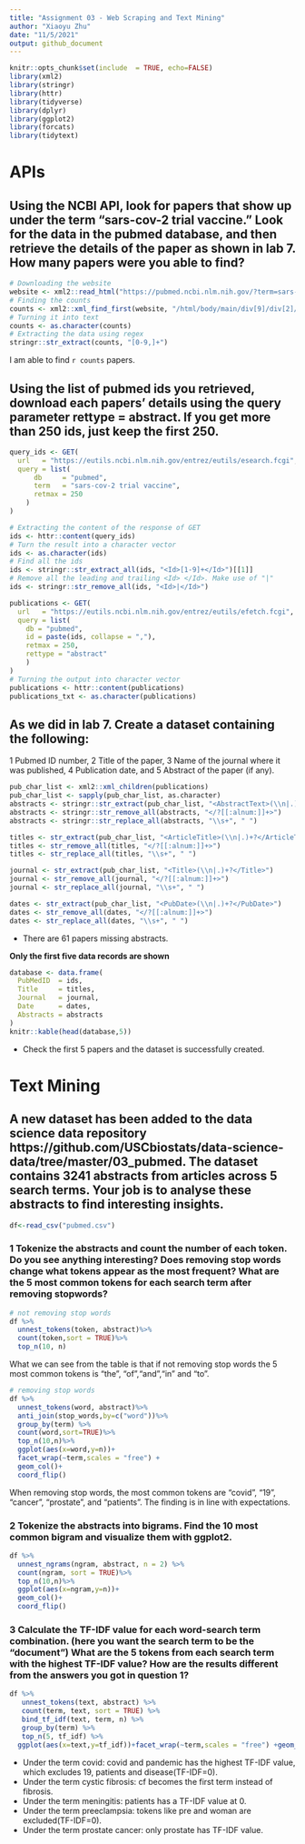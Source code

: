 ```yaml
---
title: "Assignment 03 - Web Scraping and Text Mining"
author: "Xiaoyu Zhu"
date: "11/5/2021"
output: github_document
---
```


```r
knitr::opts_chunk$set(include  = TRUE, echo=FALSE)
library(xml2)
library(stringr)
library(httr)
library(tidyverse)
library(dplyr)
library(ggplot2)
library(forcats)
library(tidytext)
```

# APIs
## Using the NCBI API, look for papers that show up under the term “sars-cov-2 trial vaccine.” Look for the data in the pubmed database, and then retrieve the details of the paper as shown in lab 7. How many papers were you able to find?
```r
# Downloading the website
website <- xml2::read_html("https://pubmed.ncbi.nlm.nih.gov/?term=sars-cov-2+trial+vaccine")
# Finding the counts
counts <- xml2::xml_find_first(website, "/html/body/main/div[9]/div[2]/div[2]/div[1]/div[1]/span")
# Turning it into text
counts <- as.character(counts)
# Extracting the data using regex
stringr::str_extract(counts, "[0-9,]+")
```

I am able to find `r counts ` papers.

## Using the list of pubmed ids you retrieved, download each papers’ details using the query parameter rettype = abstract. If you get more than 250 ids, just keep the first 250.

```r
query_ids <- GET(
  url   = "https://eutils.ncbi.nlm.nih.gov/entrez/eutils/esearch.fcgi",
  query = list(
      db     = "pubmed",
      term   = "sars-cov-2 trial vaccine",
      retmax = 250
    )
)
```

```r
# Extracting the content of the response of GET
ids <- httr::content(query_ids)
# Turn the result into a character vector
ids <- as.character(ids)
# Find all the ids 
ids <- stringr::str_extract_all(ids, "<Id>[1-9]+</Id>")[[1]]
# Remove all the leading and trailing <Id> </Id>. Make use of "|"
ids <- stringr::str_remove_all(ids, "<Id>|</Id>")
```


```r
publications <- GET(
  url   = "https://eutils.ncbi.nlm.nih.gov/entrez/eutils/efetch.fcgi",
  query = list(
    db = "pubmed",
    id = paste(ids, collapse = ","),
    retmax = 250,
    rettype = "abstract"
    )
)
# Turning the output into character vector
publications <- httr::content(publications)
publications_txt <- as.character(publications)
```

## As we did in lab 7. Create a dataset containing the following:

1 Pubmed ID number,
2 Title of the paper,
3 Name of the journal where it was published,
4 Publication date, and
5 Abstract of the paper (if any).

```r
pub_char_list <- xml2::xml_children(publications)
pub_char_list <- sapply(pub_char_list, as.character)
abstracts <- stringr::str_extract(pub_char_list, "<AbstractText>(\\n|.)+</AbstractText>")
abstracts <- stringr::str_remove_all(abstracts, "</?[[:alnum:]]+>")
abstracts <- stringr::str_replace_all(abstracts, "\\s+", " ")
```

```r
titles <- str_extract(pub_char_list, "<ArticleTitle>(\\n|.)+?</ArticleTitle>")
titles <- str_remove_all(titles, "</?[[:alnum:]]+>")
titles <- str_replace_all(titles, "\\s+", " ")
```

```r
journal <- str_extract(pub_char_list, "<Title>(\\n|.)+?</Title>")
journal <- str_remove_all(journal, "</?[[:alnum:]]+>")
journal <- str_replace_all(journal, "\\s+", " ")
```
 
```r
dates <- str_extract(pub_char_list, "<PubDate>(\\n|.)+?</PubDate>")
dates <- str_remove_all(dates, "</?[[:alnum:]]+>")
dates <- str_replace_all(dates, "\\s+", " ")
```
- There are 61 papers missing abstracts.

**Only the first five data records are shown**

```r
database <- data.frame(
  PubMedID  = ids,
  Title     = titles,
  Journal   = journal,
  Date      = dates,
  Abstracts = abstracts
)
knitr::kable(head(database,5))
```
- Check the first 5 papers and the dataset is successfully created.



# Text Mining
## A new dataset has been added to the data science data repository https://github.com/USCbiostats/data-science-data/tree/master/03_pubmed. The dataset contains 3241 abstracts from articles across 5 search terms. Your job is to analyse these abstracts to find interesting insights.
```r
df<-read_csv("pubmed.csv")
```

### 1 Tokenize the abstracts and count the number of each token. Do you see anything interesting? Does removing stop words change what tokens appear as the most frequent? What are the 5 most common tokens for each search term after removing stopwords?

```r
# not removing stop words
df %>%
  unnest_tokens(token, abstract)%>%
  count(token,sort = TRUE)%>%
  top_n(10, n)

```
What we can see from the table is that if not removing stop words the 5 most common tokens is "the", "of","and","in" and "to". 

```r
# removing stop words
df %>%
  unnest_tokens(word, abstract)%>%
  anti_join(stop_words,by=c("word"))%>%
  group_by(term) %>%
  count(word,sort=TRUE)%>%
  top_n(10,n)%>%
  ggplot(aes(x=word,y=n))+
  facet_wrap(~term,scales = "free") +
  geom_col()+
  coord_flip()


```
When removing stop words, the most common tokens are "covid", "19", "cancer", "prostate", and "patients". The finding is in line with expectations.

### 2 Tokenize the abstracts into bigrams. Find the 10 most common bigram and visualize them with ggplot2.
```r
df %>%
  unnest_ngrams(ngram, abstract, n = 2) %>%
  count(ngram, sort = TRUE)%>%
  top_n(10,n)%>%
  ggplot(aes(x=ngram,y=n))+
  geom_col()+
  coord_flip()

```

### 3 Calculate the TF-IDF value for each word-search term combination. (here you want the search term to be the “document”) What are the 5 tokens from each search term with the highest TF-IDF value? How are the results different from the answers you got in question 1?

```r
df %>%
   unnest_tokens(text, abstract) %>%
   count(term, text, sort = TRUE) %>%
   bind_tf_idf(text, term, n) %>%
   group_by(term) %>%
   top_n(5, tf_idf) %>%
  ggplot(aes(x=text,y=tf_idf))+facet_wrap(~term,scales = "free") +geom_col()+coord_flip()

```
- Under the term covid: covid and pandemic has the highest TF-IDF value, which excludes 19, patients and disease(TF-IDF=0).
- Under the term cystic fibrosis: cf becomes the first term instead of fibrosis.
- Under the term meningitis: patients has a TF-IDF value at 0.
- Under the term preeclampsia: tokens like pre and woman are excluded(TF-IDF=0).
- Under the term prostate cancer: only prostate has TF-IDF value.




